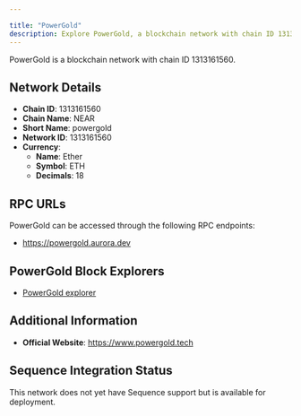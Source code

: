 ```yaml
---

title: "PowerGold"
description: Explore PowerGold, a blockchain network with chain ID 1313161560. Learn about its native currency, Ether, and how to interact with the network.
---
```




PowerGold is a blockchain network with chain ID 1313161560.

## Network Details

- **Chain ID**: 1313161560
- **Chain Name**: NEAR
- **Short Name**: powergold
- **Network ID**: 1313161560
- **Currency**: 
  - **Name**: Ether
  - **Symbol**: ETH
  - **Decimals**: 18

## RPC URLs

PowerGold can be accessed through the following RPC endpoints:

- https://powergold.aurora.dev

## PowerGold Block Explorers

- [PowerGold explorer](https://explorer.powergold.aurora.dev)

## Additional Information

- **Official Website**: https://www.powergold.tech

## Sequence Integration Status

This network does not yet have Sequence support but is available for deployment.
